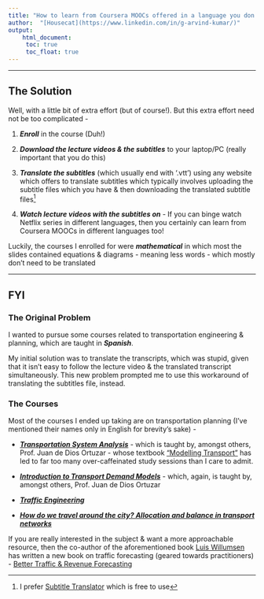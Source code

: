 ```yaml
---
title: "How to learn from Coursera MOOCs offered in a language you don't understand?"
author:  "[Housecat](https://www.linkedin.com/in/g-arvind-kumar/)"
output: 
    html_document:
     toc: true
     toc_float: true
---
```


----

## The Solution

Well, with a little bit of extra effort (but of course!). But this extra effort need not be too complicated -

1. ***Enroll*** in the course (Duh!)

1. ***Download the lecture videos & the subtitles*** to your laptop/PC (really important that you do this)

1. ***Translate the subtitles*** (which usually end with '.vtt') using any website which offers to translate subtitles which typically involves uploading the subtitle files which you have & then downloading the translated subtitle files^[I prefer [Subtitle Translator](https://subtitlestranslator.com/) which is free to use]

1. ***Watch lecture videos with the subtitles on*** - If you can binge watch Netflix series in different languages, then you certainly can learn from Coursera MOOCs in different languages too!

Luckily, the courses I enrolled for were ***mathematical*** in which most the slides contained equations & diagrams - meaning less words - which mostly don't need to be translated

----

## FYI

### The Original Problem

I wanted to pursue some courses related to transportation engineering & planning, which are taught in ***Spanish***. 

My initial solution was to translate the transcripts, which was stupid, given that it isn't easy to follow the lecture video & the translated transcript simultaneously. This new problem prompted me to use this workaround of translating the subtitles file, instead.

### The Courses

Most of the courses I ended up taking are on transportation planning (I've mentioned their names only in English for brevity's sake) - 

- [***Transportation System Analysis***](https://www.coursera.org/learn/analisis-sistemas-de-transporte) - which is taught by, amongst others, Prof. Juan de Dios Ortuzar - whose textbook ["Modelling Transport"](https://www.wiley.com/en-us/Modelling+Transport%2C+4th+Edition-p-9780470760390) has led to far too many over-caffeinated study sessions than I care to admit.

- [***Introduction to Transport Demand Models***](https://www.coursera.org/learn/demanda-de-transporte) - which, again, is taught by, amongst others, Prof. Juan de Dios Ortuzar

- [***Traffic Engineering***](https://www.coursera.org/learn/ingenieria-trafico)

- [***How do we travel around the city? Allocation and balance in transport networks*** ](https://www.coursera.org/learn/equilibrio-redes-transporte)

If you are really interested in the subject & want a more approachable resource, then the co-author of the aforementioned book [Luis Willumsen](http://www.luiswillumsen.com/) has written a new book on traffic forecasting (geared towards practitioners) - [Better Traffic & Revenue Forecasting](https://www.amazon.com/Better-Traffic-Revenue-Forecasting-Willumsen/dp/0992843308)